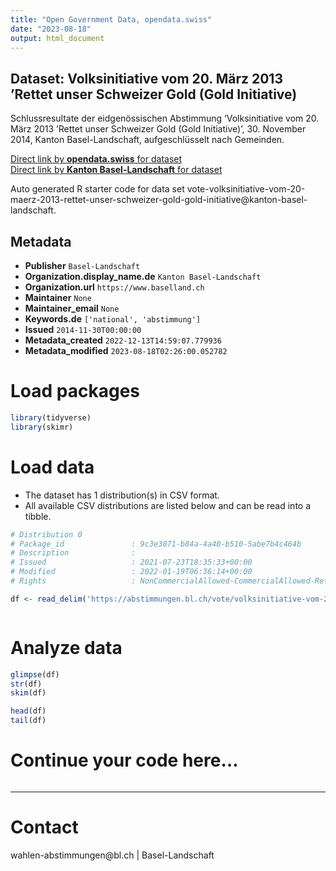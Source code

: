 ```yaml
---
title: "Open Government Data, opendata.swiss"
date: "2023-08-18"
output: html_document
---
```


## Dataset: Volksinitiative vom 20. März 2013 'Rettet unser Schweizer Gold (Gold Initiative)

Schlussresultate der eidgenössischen Abstimmung 'Volksinitiative vom 20. März 2013 'Rettet unser Schweizer Gold (Gold Initiative)', 30. November 2014, Kanton Basel-Landschaft, aufgeschlüsselt nach Gemeinden.

[Direct link by **opendata.swiss** for dataset](https://opendata.swiss/de/dataset/volksinitiative-vom-20-marz-2013-rettet-unser-schweizer-gold-gold-initiative1)<br>
[Direct link by **Kanton Basel-Landschaft** for dataset](https://abstimmungen.bl.ch/vote/volksinitiative-vom-20-maerz-2013-rettet-unser-schweizer-gold-gold-initiative/data)

Auto generated R starter code for data set vote-volksinitiative-vom-20-maerz-2013-rettet-unser-schweizer-gold-gold-initiative@kanton-basel-landschaft.

## Metadata

- **Publisher** `Basel-Landschaft`
- **Organization.display_name.de** `Kanton Basel-Landschaft`
- **Organization.url** `https://www.baselland.ch`
- **Maintainer** `None`
- **Maintainer_email** `None`
- **Keywords.de** `['national', 'abstimmung']`
- **Issued** `2014-11-30T00:00:00`
- **Metadata_created** `2022-12-13T14:59:07.779936`
- **Metadata_modified** `2023-08-18T02:26:00.052782`


# Load packages

```r

library(tidyverse)
library(skimr)

```

# Load data

-   The dataset has 1 distribution(s) in CSV format.
-   All available CSV distributions are listed below and can be read into a tibble.

```r

# Distribution 0
# Package_id               : 9c3e3071-b84a-4a40-b510-5abe7b4c464b
# Description              : 
# Issued                   : 2021-07-23T18:35:33+00:00
# Modified                 : 2022-01-19T06:36:14+00:00
# Rights                   : NonCommercialAllowed-CommercialAllowed-ReferenceRequired

df <- read_delim('https://abstimmungen.bl.ch/vote/volksinitiative-vom-20-maerz-2013-rettet-unser-schweizer-gold-gold-initiative/data-csv')



```

# Analyze data

```r

glimpse(df)
str(df)
skim(df)

head(df)
tail(df)

```

# Continue your code here...

```r

```

------------------------------------------------------------------------

# Contact

wahlen-abstimmungen@bl.ch | Basel-Landschaft
